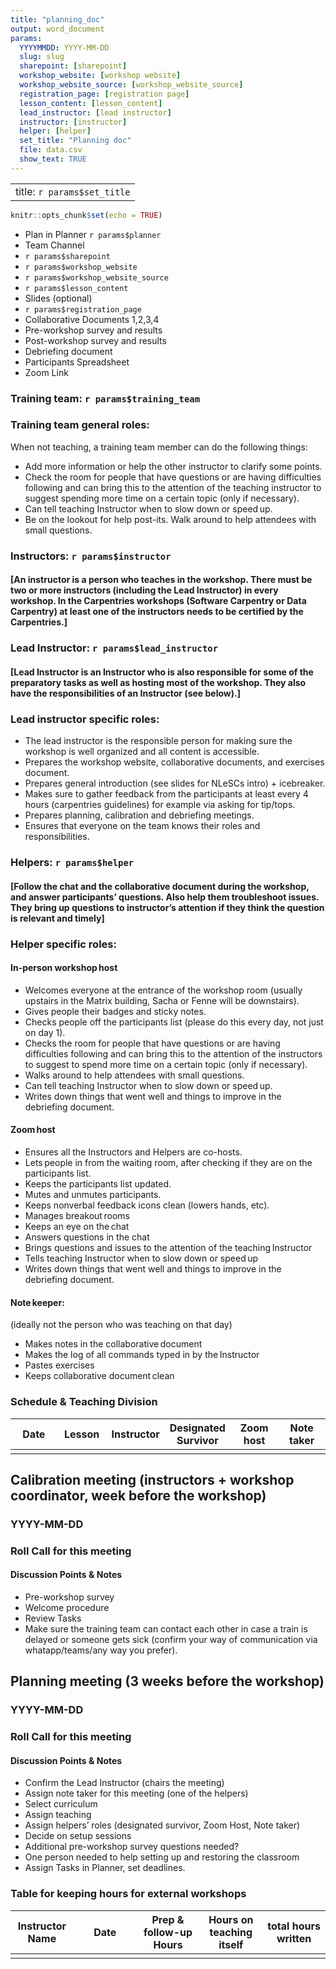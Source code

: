 ```yaml
---
title: "planning_doc"
output: word_document
params:
  YYYYMMDD: YYYY-MM-DD
  slug: slug
  sharepoint: [sharepoint]
  workshop_website: [workshop website]
  workshop_website_source: [workshop_website_source]
  registration_page: [registration page]
  lesson_content: [lesson_content]
  lead_instructor: [lead instructor]
  instructor: [instructor]
  helper: [helper]
  set_title: "Planning doc"
  file: data.csv
  show_text: TRUE
---
```


---
title: `r params$set_title`
---
```r
knitr::opts_chunk$set(echo = TRUE)
```

* Plan in Planner `r params$planner`
* Team Channel
* `r params$sharepoint`
* `r params$workshop_website `
* `r params$workshop_website_source `
* `r params$lesson_content `
* Slides (optional)
* `r params$registration_page`
* Collaborative Documents 1,2,3,4
* Pre-workshop survey and results
* Post-workshop survey and results
* Debriefing document
* Participants Spreadsheet
* Zoom Link

### Training team:  `r params$training_team`

### Training team general roles:
When not teaching, a training team member can do the following things:

* Add more information or help the other instructor to clarify some points.
* Check the room for people that have questions or are having difficulties following and can bring this to the attention of the teaching instructor to suggest spending more time on a certain topic (only if necessary).
* Can tell teaching Instructor when to slow down or speed up.
* Be on the lookout for help post-its. Walk around to help attendees with small questions.

### Instructors:  `r params$instructor`
#### [An instructor is a person who teaches in the workshop. There must be two or more instructors (including the Lead Instructor) in every workshop. In the Carpentries workshops (Software Carpentry or Data Carpentry) at least one of the instructors needs to be certified by the Carpentries.] 

### Lead Instructor:  `r params$lead_instructor`
#### [Lead Instructor is an Instructor who is also responsible for some of the preparatory tasks as well as hosting most of the workshop. They also have the responsibilities of an Instructor (see below).] 
### Lead instructor specific roles:

* The lead instructor is the responsible person for making sure the workshop is well organized and all content is accessible.
* Prepares the workshop website, collaborative documents, and exercises document.
* Prepares general introduction (see slides for NLeSCs intro) + icebreaker.
* Makes sure to gather feedback from the participants at least every 4 hours (carpentries guidelines) for example via asking for tip/tops.
* Prepares planning, calibration and debriefing meetings.
* Ensures that everyone on the team knows their roles and responsibilities.

### Helpers: `r params$helper`
#### [Follow the chat and the collaborative document during the workshop, and answer participants’ questions. Also help them troubleshoot issues. They bring up questions to instructor’s attention if they think the question is relevant and timely] 

### Helper specific roles:

#### In-person workshop host 

* Welcomes everyone at the entrance of the workshop room (usually upstairs in the Matrix building, Sacha or Fenne will be downstairs).
* Gives people their badges and sticky notes.
* Checks people off the participants list (please do this every day, not just on day 1).
* Checks the room for people that have questions or are having difficulties following and can bring this to the attention of the instructors to suggest to spend more time on a certain topic (only if necessary).
* Walks around to help attendees with small questions.
* Can tell teaching Instructor when to slow down or speed up.
* Writes down things that went well and things to improve in the debriefing document.

#### Zoom host 

* Ensures all the Instructors and Helpers are co-hosts. 
* Lets people in from the waiting room, after checking if they are on the participants list. 
* Keeps the participants list updated. 
* Mutes and unmutes participants. 
* Keeps nonverbal feedback icons clean (lowers hands, etc). 
* Manages breakout rooms 
* Keeps an eye on the chat 
* Answers questions in the chat 
* Brings questions and issues to the attention of the teaching Instructor 
* Tells teaching Instructor when to slow down or speed up 
* Writes down things that went well and things to improve in the debriefing document.

#### Note keeper: 
(ideally not the person who was teaching on that day)  

* Makes notes in the collaborative document 
* Makes the log of all commands typed in by the Instructor 
* Pastes exercises 
* Keeps collaborative document clean 

### Schedule & Teaching Division

| Date | Lesson | Instructor | Designated Survivor | Zoom host | Note taker |
|---|---|---|---|---|---|
|   |   |   |   |   |   |


## Calibration meeting (instructors + workshop coordinator, week before the workshop)

### YYYY-MM-DD

### Roll Call for this meeting

#### Discussion Points & Notes

* Pre-workshop survey
* Welcome procedure
* Review Tasks
* Make sure the training team can contact each other in case a train is delayed or someone gets sick (confirm your way of communication via whatapp/teams/any way you prefer).

## Planning meeting (3 weeks before the workshop)

### YYYY-MM-DD

### Roll Call for this meeting

#### Discussion Points & Notes

* Confirm the Lead Instructor (chairs the meeting)
* Assign note taker for this meeting (one of the helpers)
* Select curriculum
* Assign teaching
* Assign helpers’ roles (designated survivor, Zoom Host, Note taker)
* Decide on setup sessions
* Additional pre-workshop survey questions needed?
* One person needed to help setting up and restoring the classroom
* Assign Tasks in Planner, set deadlines.

### Table for keeping hours for external workshops

| Instructor Name | Date | Prep & follow-up Hours | Hours on teaching itself | total hours written |
|---|---|---|---|---|
|   |   |   |   |   |

